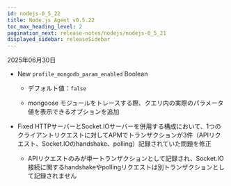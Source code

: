```yaml
---
id: nodejs-0_5_22
title: Node.js Agent v0.5.22
toc_max_heading_level: 2
pagination_next: release-notes/nodejs/nodejs-0_5_21
displayed_sidebar: releaseSidebar
---
```


2025年06月30日

- <Status priority='1'>New</Status> `profile_mongodb_param_enabled` <span class='type'>Boolean</span> 

    * デフォルト値：`false`

    * mongoose モジュールをトレースする際、クエリ内の実際のパラメータ値を表示できるオプションを追加

- <Status priority='0'>Fixed</Status> HTTPサーバーとSocket.IOサーバーを併用する構成において、1つのクライアントリクエストに対してAPMでトランザクションが3件（APIリクエスト、Socket.IOのhandshake、polling）記録されていた問題を修正

    * APIリクエストのみが単一トランザクションとして記録され、Socket.IO接続に関するhandshakeやpollingリクエストは別トランザクションとして記録されません


<DownloadNode2 ver="0.5.22" />
